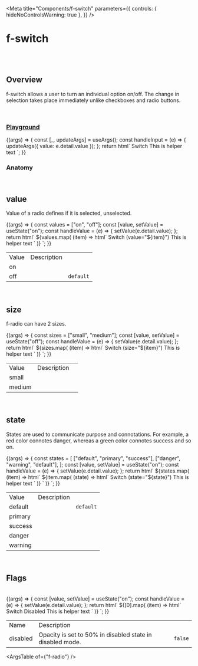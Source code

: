 
<Meta
  title="Components/f-switch"
  parameters={{
    controls: { hideNoControlsWarning: true },
  }}
/>

# f-switch

<br />
<br />

## Overview

<f-divider></f-divider>

f-switch allows a user to turn an individual option on/off. The change in selection takes place immediately unlike checkboxes and radio buttons.

<br />

### [Playground](/story/components-f-switch--playground)

<Canvas>
  <Story
    name="Playground"
    argTypes={{
      value: { control: "radio", options: ["on", "off"] },
      state: {
        control: "select",
        options: ["default", "success", "primary", "warning", "danger"],
      },
      size: {
        control: "radio",
        options: ["small", "medium"],
      },
      disabled: {
        control: "boolean",
      },
    }}
    args={{
      value: "on",
      state: "default",
      size: "small",
      disabled: false,
    }}
  >
    {(args) => {
      const [_, updateArgs] = useArgs();
      const handleInput = (e) => {
        updateArgs({ value: e.detail.value });
      };
      return html`
        <f-div padding="medium">
          <f-switch
            size=${args.size}
            value=${args.value}
            state=${args.state}
            ?disabled=${args.disabled}
            @input=${handleInput}
          >
            <f-div padding="none" align="middle-center" slot="label">
              <f-text variant="para" size="small">Switch</f-text>
            </f-div>
            <f-div padding="none" align="middle-center" slot="help">
              <f-text variant="para" size="small">This is helper text</f-text>
            </f-div>
          </f-switch>
        </f-div>
      `;
    }}
  </Story>
</Canvas>

<br />

### Anatomy

<f-divider></f-divider>

<br />

## value

Value of a radio defines if it is selected, unselected.

<Canvas>
  <Story name="value">
    {(args) => {
      const values = ["on", "off"];
      const [value, setValue] = useState("on");
      const handleValue = (e) => {
        setValue(e.detail.value);
      };
      return html`
        <f-div width="100%" align="middle-center" padding="large" gap="medium">
          ${values.map(
            (item) => html`<f-div padding="medium">
           <f-switch
              size="medium"
              .value=${item}
              @input=${handleValue}
            >
              <f-div padding="none" align="middle-center" slot="label">
            <f-text variant="para" size="small">Switch (value="${item}")</f-text>
          </f-div>
          <f-div padding="none" align="middle-center" slot="help">
            <f-text variant="para" size="small">This is helper text</f-text>
          </f-div>
            </f-switch></f-div
        ></f-div
      >`
          )}
        </f-div>
      `;
    }}
  </Story>
</Canvas>

<table class="custom-table">
  <tbody>
    <tr>
      <td>Value</td>
      <td>Description</td>
      <td></td>
    </tr>
    <tr>
      <td>on</td>
      <td></td>
      <td></td>
    </tr>
    <tr>
      <td>off</td>
      <td></td>
      <td>
        <code>default</code>
      </td>
    </tr>
  </tbody>
</table>

<br />

## size

<f-divider></f-divider>

f-radio can have 2 sizes.

<Canvas>
  <Story name="size">
    {(args) => {
      const sizes = ["small", "medium"];
      const [value, setValue] = useState("off");
      const handleValue = (e) => {
        setValue(e.detail.value);
      };
      return html`
        <f-div width="100%" align="top-center" padding="large" gap="medium">
          ${sizes.map(
            (item) => html`<f-div padding="small">
         <f-switch
              .size=${item}
              .value=${value}
              @input=${handleValue}
            >
              <f-div padding="none" align="middle-center" slot="label">
            <f-text variant="para" size="small">Switch (size="${item}")</f-text>
          </f-div>
          <f-div padding="none" align="middle-center" slot="help">
            <f-text variant="para" size="small">This is helper text</f-text>
          </f-div>
            </f-switch></f-div
        ></f-div
      >`
          )}
        </f-div>
      `;
    }}
  </Story>
</Canvas>

<table class="custom-table">
  <tbody>
    <tr>
      <td>Value</td>
      <td>Description</td>
      <td></td>
    </tr>
    <tr>
      <td>small</td>
      <td></td>
      <td></td>
    </tr>
    <tr>
      <td>medium</td>
      <td></td>
      <td></td>
    </tr>
  </tbody>
</table>

<br />

## state

<f-divider></f-divider>

States are used to communicate purpose and connotations. For example, a red color connotes danger, whereas a green color connotes success and so on.

<Canvas>
  <Story name="state">
    {(args) => {
      const states = [
        ["default", "primary", "success"],
        ["danger", "warning", "default"],
      ];
      const [value, setValue] = useState("on");
      const handleValue = (e) => {
        setValue(e.detail.value);
      };
      return html`
        <f-div direction="column" gap="medium">
          ${states.map(
            (item) => html` <f-div align="middle-center" padding="large" gap="medium">
              ${item.map(
                (state) => html`<f-div padding="small"
                  ><f-switch size="medium" .value=${value} .state=${state} @input=${handleValue}>
                    <f-div padding="none" align="middle-center" slot="label">
                      <f-text variant="para" size="small">Switch (state="${state}")</f-text>
                    </f-div>
                    <f-div padding="none" align="middle-center" slot="help">
                      <f-text variant="para" size="small">This is helper text</f-text>
                    </f-div>
                  </f-switch></f-div
                >`
              )}
            </f-div>`
          )}
        </f-div>
      `;
    }}
  </Story>
</Canvas>

<table class="custom-table">
  <tbody>
    <tr>
      <td>Value</td>
      <td>Description</td>
      <td></td>
    </tr>
    <tr>
      <td>default</td>
      <td></td>
      <td>
        <code>default</code>
      </td>
    </tr>
    <tr>
      <td>primary</td>
      <td></td>
      <td> </td>
    </tr>
    <tr>
      <td>success</td>
      <td></td>
      <td></td>
    </tr>
    <tr>
      <td>danger</td>
      <td></td>
      <td></td>
    </tr>
    <tr>
      <td>warning</td>
      <td></td>
      <td></td>
    </tr>
  </tbody>
</table>

<br />

## Flags

<f-divider></f-divider>

<br />

<Canvas>
  <Story name="Flags">
    {(args) => {
      const [value, setValue] = useState("on");
      const handleValue = (e) => {
        setValue(e.detail.value);
      };
      return html`
        <f-div width="100%" align="top-center" padding="large" gap="medium">
          ${[0].map(
            (item) => html`<f-div>
         <f-switch
              size="medium"
              .value=${value}
              ?disabled=${true}
              @input=${handleValue}
            >
              <f-div padding="none" align="middle-center" slot="label">
            <f-text variant="para" size="small">Switch Disabled</f-text>
          </f-div>
          <f-div padding="none" align="middle-center" slot="help">
            <f-text variant="para" size="small">This is helper text</f-text>
          </f-div>
            </f-switch></f-div
        ></f-div
      >`
          )}
        </f-div>
      `;
    }}
  </Story>
</Canvas>

<table class="custom-table">
  <tbody>
    <tr>
      <td>Name</td>
      <td>Description</td>
      <td></td>
    </tr>
    <tr>
      <td>disabled</td>
      <td>Opacity is set to 50% in disabled state in disabled mode.</td>
      <td>
        <code>false</code>
      </td>
    </tr>
  </tbody>
</table>

<ArgsTable of={"f-radio"} />
